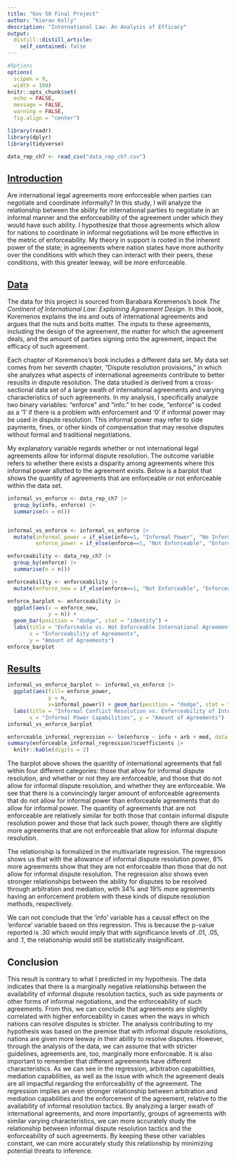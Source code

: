 ```yaml
---
title: "Gov 50 Final Project"
author: "Kieran Kelly"
description: "International Law: An Analysis of Efficacy"
output:
  distill::distill_article:
    self_contained: false
---
```


```r
#Options
options(
  scipen = 9,
  width = 100)
knitr::opts_chunk$set(
  echo = FALSE,
  message = FALSE,
  warning = FALSE,
  fig.align = "center")

library(readr)
library(dplyr)
library(tidyverse)

data_rep_ch7 <- read_csv("data_rep_ch7.csv")
```


## [Introduction]{.underline}

Are international legal agreements more enforceable when parties can negotiate and coordinate informally? In this study, I will analyze the relationship between the ability for international parties to negotiate i![]()n an informal manner and the enforceability of the agreement under which they would have such ability. I hypothesize that those agreements which al![]()low for nations to coordinate in informal negotiations will be more effective in the metric of enforceability. My theory in support is rooted in the inherent power of the state; in agreements where nation states have more authority over the conditions with which they can interact with their peers, these conditions, with this greater leeway, will be more enforceable.

## [Data]{.underline}

The data for this project is sourced from Barabara Koremenos's book *The Continent of International Law: Explaining Agreement Design*. In this book, Koremenos explains the ins and outs of international agreements and argues that the nuts and bolts matter. The inputs to these agreements, including the design of the agreement, the matter for which the agreement deals, and the amount of parties signing onto the agreement, impact the efficacy of such agreement. 

Each chapter of Koremenos's book includes a different data set. My data set comes from her seventh chapter, "Dispute resolution provisions," in which she analyzes what aspects of international agreements contribute to better resuslts in dispute resolution. The data studied is derived from a cross-sectional data set of a large swath of international agreements and varying characteristics of such agreements. In my analysis, I specifically analyze two binary variables: "enforce" and "info." In her code, "enforce" is coded as a '1' if there is a problem with enforcement and '0' if informal power may be used in dispute resolution. This informal power may refer to side payments, fines, or other kinds of compensation that may resolve disputes without formal and traditional negotiations.

My explanatory variable regards whether or not international legal agreements allow for informal dispute resolution. The outcome variable refers to whether there exists a disparity among agreements where this informal power allotted to the agreement exists. Below is a barplot that shows the quantity of agreements that are enforceable or not enforceable within the data set.

```r


informal_vs_enforce <- data_rep_ch7 |>
  group_by(info, enforce) |>
  summarise(n = n())


informal_vs_enforce <- informal_vs_enforce |>
  mutate(informal_power = if_else(info==1, "Informal Power", "No Informal Power"),
         enforce_power = if_else(enforce==1, "Not Enforceable", "Enforceable"))

enforceability <- data_rep_ch7 |>
  group_by(enforce) |>
  summarise(n = n())

enforceability <- enforceability |>
  mutate(enforce_new = if_else(enforce==1, "Not Enforceable", "Enforceable"))

enforce_barplot <- enforceability |>
  ggplot(aes(x = enforce_new,
             y = n)) + 
  geom_bar(position = "dodge", stat = "identity") +
  labs(title = "Enforceable vs. Not Enforceable International Agreements",
       x = "Enforceability of Agreements",
       y = "Amount of Agreements")
enforce_barplot
```

## [Results]{.underline}

```r
informal_vs_enforce_barplot <- informal_vs_enforce |>
  ggplot(aes(fill= enforce_power,
             y = n,
             x=informal_power)) + geom_bar(position = "dodge", stat = "identity") +
  labs(title = "Informal Conflict Resolution vs. Enforceability of International Agreements",
       x = "Informal Power Capabilities", y = "Amount of Agreements")
informal_vs_enforce_barplot

```

```r
enforceable_informal_regression <- lm(enforce ~ info + arb + med, data = data_rep_ch7)
summary(enforceable_informal_regression)$coefficients |>
  knitr::kable(digits = 2)
```

The barplot above shows the quantity of international agreements that fall within four different categories: those that allow for informal dispute resolution, and whether or not they are enforceable, and those that do not allow for informal dispute resolution, and whether they are enforceable. We see that there is a convincingly larger amount of enforceable agreements that do not allow for informal power than enforceable agreements that do allow for informal power. The quantity of agreements that are not enforceable are relatively similar for both those that contain informal dispute resolution power and those that lack such power, though there are slightly more agreements that are not enforceable that allow for informal dispute resolution.

The relationship is formalized in the multivariate regression. The regression shows us that with the allowance of informal dispute resolution power, 8% more agreements show that they are not enforceable than those that do not allow for informal dispute resolution. The regression also shows even stronger relationships between the ability for disputes to be resolved through arbitration and mediation, with 34% and 19% more agreements having an enforcement problem with these kinds of dispute resolution methods, respectively.

We can not conclude that the 'info' variable has a causal effect on the 'enforce' variable based on this regression. This is because the p-value reported is .30 which would imply that with significance levels of .01, .05, and .1, the relationship would still be statistically insignificant.

## Conclusion

This result is contrary to what I predicted in my hypothesis. The data indicates that there is a marginally negative relationship between the availability of informal dispute resolution tactics, such as side payments or other forms of informal negotiations, and the enforceability of such agreements. From this, we can conclude that agreements are slightly correlated with higher enforceability in cases when the ways in which nations can resolve disputes is stricter. The analysis contributing to my hypothesis was based on the premise that with informal dispute resolutions, nations are given more leeway in their ability to resolve disputes. However, through the analysis of the data, we can assume that with stricter guidelines, agreements are, too, marginally more enforceable. It is also important to remember that different agreements have different characteristics. As we can see in the regression, arbitration capabilities, mediation capabilities, as well as the issue with which the agreement deals are all impactful regarding the enforceability of the agreement. The regression implies an even stronger relationship between arbitration and mediation capabilities and the enforcement of the agreement, relative to the availability of informal resolution tactics. By analyzing a larger swath of international agreements, and more importantly, groups of agreements with similar varying characteristics, we can more accurately study the relationship between informal dispute resolution tactics and the enforceability of such agreements. By keeping these other variables constant, we can more accurately study this relationship by minimizing potential threats to inference. 
